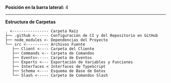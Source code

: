 **Posición en la barra lateral:** 4

---

**Estructura de Carpetas**

```
. <---------------- Carpeta Raíz
├── .github <------ Configuración de CI y del Repositorio en GitHub
├── node_modules <- Dependencias del Proyecto
└── src <---------- Archivos Fuente
   ├── Client <---- Carpeta del Cliente
   ├── Commands <-- Carpeta de Comandos
   ├── Events<----- Carpeta de Eventos
   ├── Exports <--- Exportación de Variables y Funciones
   ├── Interfaces < Interfaces de TypeScript
   ├── Schema <---- Esquema de Base de Datos
   └── Slash <----- Carpeta de Comandos Slash
```
